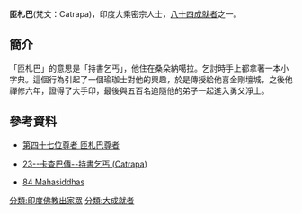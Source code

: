 '''匝札巴'''(梵文：Catrapa)，印度大乘密宗人士，[[八十四大成就者|八十四成就者]]之一。
==簡介==
「匝札巴」的意思是「持書乞丐」，他住在桑朵納噶拉。乞討時手上都拿著一本小字典。這個行為引起了一個瑜珈士對他的興趣，於是傳授給他喜金剛壇城，之後他禪修六年，證得了大手印，最後與五百名追隨他的弟子一起進入勇父淨土。
==參考資料==
{{reflist}}
*[http://www.lopon.org.tw/teachings/page2_1.aspx?cid=100&lid=101&id=4701 第四十七位尊者 匝札巴尊者]{{Wayback|url=http://www.lopon.org.tw/teachings/page2_1.aspx?cid=100&lid=101&id=4701 |date=20140903132300 }}

*[https://web.archive.org/web/20140903142444/http://www.karmapa-news.com/page3_8_23.php 23--卡查巴傳--持書乞丐 (Catrapa)]

*[http://www.tsemrinpoche.com/tsem-tulku-rinpoche/buddhas-dharma/vajradhara-and-84-mahasiddhas.html 84 Mahasiddhas]{{Wayback|url=http://www.tsemrinpoche.com/tsem-tulku-rinpoche/buddhas-dharma/vajradhara-and-84-mahasiddhas.html |date=20140905044317 }}
{{84Buddhist}}
[[分類:印度佛教出家眾|分類:印度佛教出家眾]]
[[分類:大成就者|分類:大成就者]]